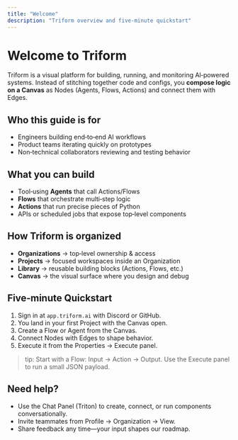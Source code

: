 ```yaml
---
title: "Welcome"
description: "Triform overview and five‑minute quickstart"
---
```


# Welcome to Triform

Triform is a visual platform for building, running, and monitoring AI‑powered systems. Instead of stitching together code and configs, you **compose logic on a Canvas** as Nodes (Agents, Flows, Actions) and connect them with Edges.

## Who this guide is for
- Engineers building end‑to‑end AI workflows
- Product teams iterating quickly on prototypes
- Non‑technical collaborators reviewing and testing behavior

## What you can build
- Tool‑using **Agents** that call Actions/Flows
- **Flows** that orchestrate multi‑step logic
- **Actions** that run precise pieces of Python
- APIs or scheduled jobs that expose top‑level components

## How Triform is organized
- **Organizations** → top‑level ownership & access
- **Projects** → focused workspaces inside an Organization
- **Library** → reusable building blocks (Actions, Flows, etc.)
- **Canvas** → the visual surface where you design and debug

## Five‑minute Quickstart
1. Sign in at `app.triform.ai` with Discord or GitHub.
2. You land in your first Project with the Canvas open.
3. Create a Flow or Agent from the Canvas.
4. Connect Nodes with Edges to shape behavior.
5. Execute it from the Properties → Execute panel.

> tip: Start with a Flow: Input → Action → Output. Use the Execute panel to run a small JSON payload.

## Need help?
- Use the Chat Panel (Triton) to create, connect, or run components conversationally.
- Invite teammates from Profile → Organization → View.
- Share feedback any time—your input shapes our roadmap.

